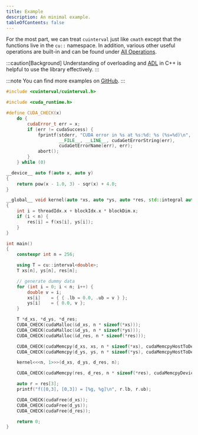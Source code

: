 ```yaml
---
title: Example
description: An minimal example.
tableOfContents: false
---
```


For the most part, we can treat `cuinterval` just like `cmath` except that
the functions live in the `cu::` namespace. In addition, various other useful
operations are built-in and can be found under [All Operations](/starlight-docs-example/operations/all).

:::caution[Background]
Understanding of overloading and [ADL](https://en.cppreference.com/w/cpp/language/adl.html) in C++ is helpful to use the library effectively. 
:::

:::note
You can find more examples on [GitHub](https://github.com/neilkichler/cuinterval/tree/main/examples).
:::
```c++
#include <cuinterval/cuinterval.h>

#include <cuda_runtime.h>

#define CUDA_CHECK(x)                                                                \
    do {                                                                             \
        cudaError_t err = x;                                                         \
        if (err != cudaSuccess) {                                                    \
            fprintf(stderr, "CUDA error in %s at %s:%d: %s (%s=%d)\n", __FUNCTION__, \
                    __FILE__, __LINE__, cudaGetErrorString(err),                     \
                    cudaGetErrorName(err), err);                                     \
            abort();                                                                 \
        }                                                                            \
    } while (0)

__device__ auto f(auto x, auto y)
{
    return pow(x - 1.0, 3) - sqr(x) + 4.0;
}

__global__ void kernel(auto *xs, auto *ys, auto *res, std::integral auto n)
{
    int i = threadIdx.x + blockIdx.x * blockDim.x;
    if (i < n) {
        res[i] = f(xs[i], ys[i]);
    }
}

int main()
{
    constexpr int n = 256;

    using T = cu::interval<double>;
    T xs[n], ys[n], res[n];

    // generate dummy data
    for (int i = 0; i < n; i++) {
        double v = i;
        xs[i]    = { { .lb = 0.0, .ub = v } };
        ys[i]    = { 0.0, v };
    }

    T *d_xs, *d_ys, *d_res;
    CUDA_CHECK(cudaMalloc(&d_xs, n * sizeof(*xs)));
    CUDA_CHECK(cudaMalloc(&d_ys, n * sizeof(*ys)));
    CUDA_CHECK(cudaMalloc(&d_res, n * sizeof(*res)));

    CUDA_CHECK(cudaMemcpy(d_xs, xs, n * sizeof(*xs), cudaMemcpyHostToDevice));
    CUDA_CHECK(cudaMemcpy(d_ys, ys, n * sizeof(*ys), cudaMemcpyHostToDevice));

    kernel<<<n, 1>>>(d_xs, d_ys, d_res, n);

    CUDA_CHECK(cudaMemcpy(res, d_res, n * sizeof(*res), cudaMemcpyDeviceToHost));

    auto r = res[3];
    printf("f([0,3], [0,3]) = [%g, %g]\n", r.lb, r.ub);

    CUDA_CHECK(cudaFree(d_xs));
    CUDA_CHECK(cudaFree(d_ys));
    CUDA_CHECK(cudaFree(d_res));

    return 0;
}
```